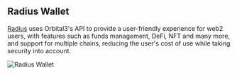 
## Radius Wallet

[Radius](https://radiuswallet.com/) uses Orbital3's API to provide a user-friendly experience for web2 users, with features such as funds management, DeFi, NFT and many more, and support for multiple chains, reducing the user's cost of use while taking security into account.

<Image src="/radius-wallet-android-preview.png" alt="Radius Wallet" width={500} height={500} />